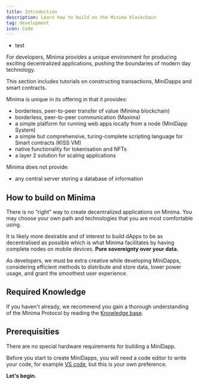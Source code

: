 ---
title: Introduction
description: Learn how to build on the Minima blockchain
tag: development
icon: Code
---

- test

For developers, Minima provides a unique environment for producing exciting decentralized applications, pushing the boundaries of modern day technology.

This section includes tutorials on constructing transactions, MiniDapps and smart contracts.

Minima is unique in its offering in that it provides:

- borderless, peer-to-peer transfer of value (Minima blockchain)
- borderless, peer-to-peer communication (Maxima)
- a simple platform for running web apps locally from a node (MiniDapp System)
- a simple but comprehensive, turing-complete scripting language for Smart contracts (KISS VM)
- native functionality for tokenisation and NFTs
- a layer 2 solution for scaling applications

Minima does not provide:

- any central server storing a database of information

## How to build on Minima

There is no “right” way to create decentralized applications on Minima. You may choose your own path and technologies that you are most comfortable using.

It is likely more desirable and of interest to build dApps to be as decentralised as possible which is what Minima facilitates by having complete nodes on mobile devices. **Pure sovereignty over your data.**

As developers, we must be extra creative while developing MiniDapps, considering efficient methods to distribute and store data, lower power usage, and grant the smoothest user experience.

## Required Knowledge

If you haven't already, we recommend you gain a thorough understanding of the Minima Protocol by reading the [Knowledge base](/docs/learn).

## Prerequisities

There are no special hardware requirements for building a MiniDapp.

Before you start to create MiniDapps, you will need a code editor to write your code, for example [VS code](https://code.visualstudio.com/download), but this is your own preference.

**Let&apos;s begin.**
